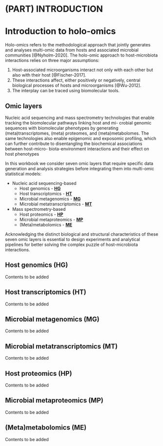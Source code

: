 # (PART) INTRODUCTION {-}
# Introduction to holo-omics {#holo-omics}

Holo-omics refers to the methodological approach that jointly generates and analyses multi-omic data from hosts and associated microbial communities [@Nyholm-2020]. The holo-omic approach to host-microbiota interactions relies on three major assumptions:

1. Host-associated microorganisms interact not only with each other but also with their host [@Fischer-2017].
2. These interactions affect, either positively or negatively, central biological processes of hosts and microorganisms [@Wu-2012].
3. The interplay can be traced using biomolecular tools.

## Omic layers {#omic-layers}

Nucleic acid sequencing and mass spectrometry technologies that enable tracking the biomolecular pathways linking host and mi- crobial genomic sequences with biomolecular phenotypes by generating (meta)transcriptomes, (meta) proteomes, and (meta)metabolomes. The same technologies also enable epigenomic and exposomic profiling, which can further contribute to disentangling the biochemical associations between host-micro- biota-environment interactions and their effect on host phenotypes

In this workbook we consider seven omic layers that require specific data generation and analysis strategies before integrating them into multi-omic statistical models:

* Nucleic acid sequencing-based
    * Host genomics - **[HG](#host-genomics)**
    * Host transcriptomics - **[HT](#host-transcriptomics)**
    * Microbial metagenomics - **[MG](#microbial-metagenomics)**
    * Microbial metatranscriptomics - **[MT](#microbial-metatranscriptomics)**

* Mass spectrometry-based
    * Host proteomics - **[HP](#host-proteomics)**
    * Microbial metaproteomics - **[MP](#microbial-metaproteomics)**
    * (Meta)metabolomics - **[ME](#meta-metabolomics)**

Acknowledging the distinct biological and structural characteristics of these seven omic layers is essential to design experiments and analytical pipelines for better solving the complex puzzle of host-microbiota interactions.

## Host genomics (HG) {#host-genomics}

Contents to be added

## Host transcriptomics (HT) {#host-transcriptomics}

Contents to be added

## Microbial metagenomics (MG) {#microbial-metagenomics}

Contents to be added

## Microbial metatranscriptomics (MT) {#microbial-metatranscriptomics}

Contents to be added

## Host proteomics (HP) {#host-proteomics}

Contents to be added

## Microbial metaproteomics (MP) {#microbial-metaproteomics}

Contents to be added

## (Meta)metabolomics (ME) {#meta-metabolomics}

Contents to be added
